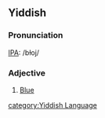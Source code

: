 ==Yiddish==
===Pronunciation===
[[w:IPA|IPA]]: /bɫoj/
===Adjective===
# [[Blue]]
[[category:Yiddish Language]]